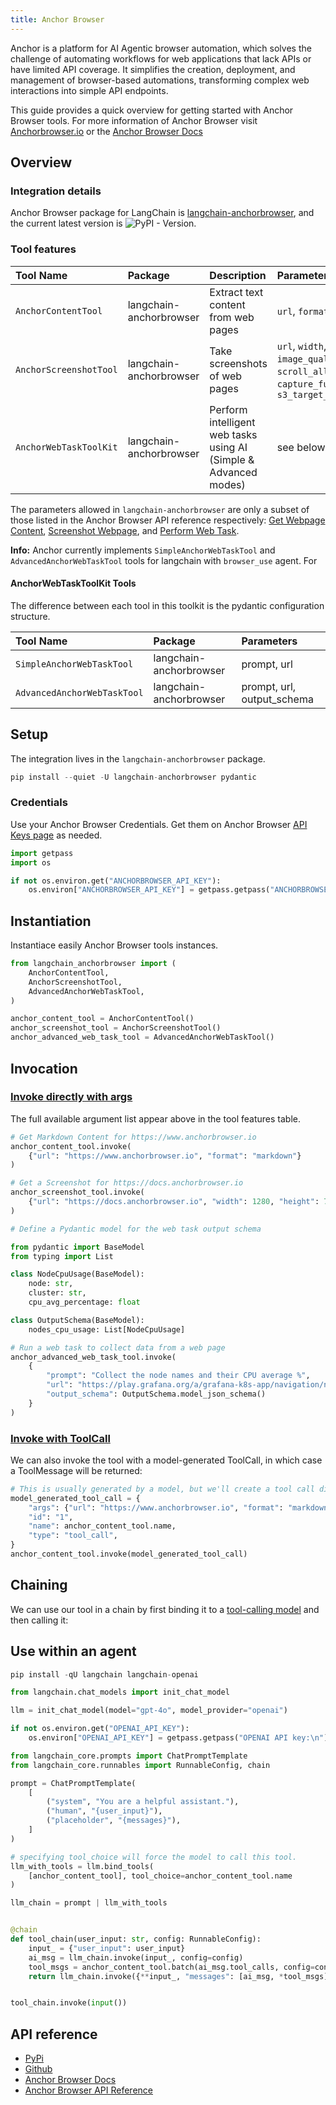 ```yaml
---
title: Anchor Browser
---
```


Anchor is a platform for AI Agentic browser automation, which solves the challenge of automating workflows for web applications that lack APIs or have limited API coverage. It simplifies the creation, deployment, and management of browser-based automations, transforming complex web interactions into simple API endpoints.

This guide provides a quick overview for getting started with Anchor Browser tools. For more information of Anchor Browser visit [Anchorbrowser.io](https://anchorbrowser.io?utm=langchain) or the [Anchor Browser Docs](https://docs.anchorbrowser.io?utm=langchain)

## Overview

### Integration details

Anchor Browser package for LangChain is [langchain-anchorbrowser](https://pypi.org/project/langchain-anchorbrowser), and the current latest version is ![PyPI - Version](https://img.shields.io/pypi/v/langchain-anchorbrowser?style=flat-square&label=%20).

### Tool features

| Tool Name | Package | Description | Parameters |
| :--- | :--- | :--- | :---|
| `AnchorContentTool` | langchain-anchorbrowser | Extract text content from web pages | `url`, `format` |
| `AnchorScreenshotTool` | langchain-anchorbrowser | Take screenshots of web pages | `url`, `width`, `height`, `image_quality`, `wait`, `scroll_all_content`, `capture_full_height`, `s3_target_address` |
| `AnchorWebTaskToolKit` | langchain-anchorbrowser | Perform intelligent web tasks using AI (Simple & Advanced modes) | see below |

The parameters allowed in `langchain-anchorbrowser` are only a subset of those listed in the Anchor Browser API reference respectively: [Get Webpage Content](https://docs.anchorbrowser.io/sdk-reference/tools/get-webpage-content?utm=langchain), [Screenshot Webpage](https://docs.anchorbrowser.io/sdk-reference/tools/screenshot-webpage?utm=langchain), and [Perform Web Task](https://docs.anchorbrowser.io/sdk-reference/ai-tools/perform-web-task?utm=langchain).

**Info:** Anchor currently implements `SimpleAnchorWebTaskTool` and `AdvancedAnchorWebTaskTool` tools for langchain with `browser_use` agent. For

#### AnchorWebTaskToolKit Tools

The difference between each tool in this toolkit is the pydantic configuration structure.

| Tool Name | Package | Parameters |
| :--- | :--- | :--- |
| `SimpleAnchorWebTaskTool` | langchain-anchorbrowser | prompt, url |
| `AdvancedAnchorWebTaskTool` | langchain-anchorbrowser | prompt, url, output_schema |

## Setup

The integration lives in the `langchain-anchorbrowser` package.

```python
pip install --quiet -U langchain-anchorbrowser pydantic
```

### Credentials

Use your Anchor Browser Credentials. Get them on Anchor Browser [API Keys page](https://app.anchorbrowser.io/api-keys?utm=langchain) as needed.

```python
import getpass
import os

if not os.environ.get("ANCHORBROWSER_API_KEY"):
    os.environ["ANCHORBROWSER_API_KEY"] = getpass.getpass("ANCHORBROWSER API key:\n")
```

## Instantiation

Instantiace easily Anchor Browser tools instances.

```python
from langchain_anchorbrowser import (
    AnchorContentTool,
    AnchorScreenshotTool,
    AdvancedAnchorWebTaskTool,
)

anchor_content_tool = AnchorContentTool()
anchor_screenshot_tool = AnchorScreenshotTool()
anchor_advanced_web_task_tool = AdvancedAnchorWebTaskTool()
```

## Invocation

### [Invoke directly with args](/oss/langchain/tools#use-the-tool-directly)

The full available argument list appear above in the tool features table.

```python
# Get Markdown Content for https://www.anchorbrowser.io
anchor_content_tool.invoke(
    {"url": "https://www.anchorbrowser.io", "format": "markdown"}
)

# Get a Screenshot for https://docs.anchorbrowser.io
anchor_screenshot_tool.invoke(
    {"url": "https://docs.anchorbrowser.io", "width": 1280, "height": 720}
)
```

```python
# Define a Pydantic model for the web task output schema

from pydantic import BaseModel
from typing import List

class NodeCpuUsage(BaseModel):
    node: str,
    cluster: str,
    cpu_avg_percentage: float

class OutputSchema(BaseModel):
    nodes_cpu_usage: List[NodeCpuUsage]

# Run a web task to collect data from a web page
anchor_advanced_web_task_tool.invoke(
    {
        "prompt": "Collect the node names and their CPU average %",
        "url": "https://play.grafana.org/a/grafana-k8s-app/navigation/nodes?from=now-1h&to=now&refresh=1m",
        "output_schema": OutputSchema.model_json_schema()
    }
)
```

### [Invoke with ToolCall](/oss/langchain/tools/#tool-execution)

We can also invoke the tool with a model-generated ToolCall, in which case a ToolMessage will be returned:

```python
# This is usually generated by a model, but we'll create a tool call directly for demo purposes.
model_generated_tool_call = {
    "args": {"url": "https://www.anchorbrowser.io", "format": "markdown"},
    "id": "1",
    "name": anchor_content_tool.name,
    "type": "tool_call",
}
anchor_content_tool.invoke(model_generated_tool_call)
```

## Chaining

We can use our tool in a chain by first binding it to a [tool-calling model](/oss/langchain/tools/) and then calling it:

## Use within an agent

```python
pip install -qU langchain langchain-openai
```

```python
from langchain.chat_models import init_chat_model

llm = init_chat_model(model="gpt-4o", model_provider="openai")
```

```python
if not os.environ.get("OPENAI_API_KEY"):
    os.environ["OPENAI_API_KEY"] = getpass.getpass("OPENAI API key:\n")
```

```python
from langchain_core.prompts import ChatPromptTemplate
from langchain_core.runnables import RunnableConfig, chain

prompt = ChatPromptTemplate(
    [
        ("system", "You are a helpful assistant."),
        ("human", "{user_input}"),
        ("placeholder", "{messages}"),
    ]
)

# specifying tool_choice will force the model to call this tool.
llm_with_tools = llm.bind_tools(
    [anchor_content_tool], tool_choice=anchor_content_tool.name
)

llm_chain = prompt | llm_with_tools


@chain
def tool_chain(user_input: str, config: RunnableConfig):
    input_ = {"user_input": user_input}
    ai_msg = llm_chain.invoke(input_, config=config)
    tool_msgs = anchor_content_tool.batch(ai_msg.tool_calls, config=config)
    return llm_chain.invoke({**input_, "messages": [ai_msg, *tool_msgs]}, config=config)


tool_chain.invoke(input())
```

## API reference

- [PyPi](https://pypi.org/project/langchain-anchorbrowser)
- [Github](https://github.com/anchorbrowser/langchain-anchorbrowser)
- [Anchor Browser Docs](https://docs.anchorbrowser.io/introduction?utm=langchain)
- [Anchor Browser API Reference](https://docs.anchorbrowser.io/api-reference/ai-tools/perform-web-task?utm=langchain)
